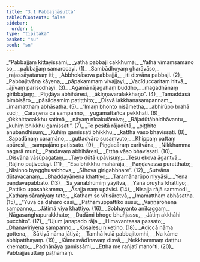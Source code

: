 ```yaml
---
title: "3.1 Pabbajjāsutta"
tableOfContents: false
sidebar:
  order: 1
type: "tipitaka"
basket: "su"
book: "sn"
---
```



<DynamicBreadcrumb />

<Division number="408" book="sn">

<Paragraph number="472" type="verses" book="sn">
_“Pabbajjaṃ kittayissāmi,_  
_yathā pabbaji cakkhumā;_  
_Yathā vīmaṃsamāno so,_  
_pabbajjaṃ samarocayi. (1)_  

</Paragraph>

</Division>
<Division number="409" book="sn">

<Paragraph number="473" type="verses" book="sn">
_Sambādhoyaṃ gharāvāso,_  
_rajassāyatanaṃ iti;_  
_Abbhokāsova pabbajjā,_  
_iti disvāna pabbaji. (2)_  

</Paragraph>

</Division>
<Division number="410" book="sn">

<Paragraph number="474" type="verses" book="sn">
_Pabbajitvāna kāyena,_  
_pāpakammaṃ vivajjayi;_  
_Vacīduccaritaṃ hitvā,_  
_ājīvaṃ parisodhayi. (3)_  

</Paragraph>

</Division>
<Division number="411" book="sn">

<Paragraph number="475" type="verses" book="sn">
_Agamā rājagahaṃ buddho,_  
_magadhānaṃ giribbajaṃ;_  
_Piṇḍāya abhihāresi,_  
_ākiṇṇavaralakkhaṇo”. (4)_  

</Paragraph>

</Division>
<Division number="412" book="sn">

<Paragraph number="476" type="verses" book="sn">
_Tamaddasā bimbisāro,_  
_pāsādasmiṃ patiṭṭhito;_  
_Disvā lakkhaṇasampannaṃ,_  
_imamatthaṃ abhāsatha. (5)_  

</Paragraph>

</Division>
<Division number="413" book="sn">

<Paragraph number="477" type="verses" book="sn">
_“Imaṃ bhonto nisāmetha,_  
_abhirūpo brahā suci;_  
_Caraṇena ca sampanno,_  
_yugamattañca pekkhati. (6)_  

</Paragraph>

</Division>
<Division number="414" book="sn">

<Paragraph number="478" type="verses" book="sn">
_Okkhittacakkhu satimā,_  
_nāyaṃ nīcakulāmiva;_  
_Rājadūtābhidhāvantu,_  
_kuhiṃ bhikkhu gamissati”. (7)_  

</Paragraph>

</Division>
<Division number="415" book="sn">

<Paragraph number="479" type="verses" book="sn">
_Te pesitā rājadūtā,_  
_piṭṭhito anubandhisuṃ;_  
_Kuhiṃ gamissati bhikkhu,_  
_kattha vāso bhavissati. (8)_  

</Paragraph>

</Division>
<Division number="416" book="sn">

<Paragraph number="480" type="verses" book="sn">
_Sapadānaṃ caramāno,_  
_guttadvāro susaṃvuto;_  
_Khippaṃ pattaṃ apūresi,_  
_sampajāno paṭissato. (9)_  

</Paragraph>

</Division>
<Division number="417" book="sn">

<Paragraph number="481" type="verses" book="sn">
_Piṇḍacāraṃ caritvāna,_  
_Nikkhamma nagarā muni;_  
_Paṇḍavaṃ abhihāresi,_  
_Ettha vāso bhavissati. (10)_  

</Paragraph>

</Division>
<Division number="418" book="sn">

<Paragraph number="482" type="verses" book="sn">
_Disvāna vāsūpagataṃ,_  
_Tayo dūtā upāvisuṃ;_  
_Tesu ekova āgantvā,_  
_Rājino paṭivedayi. (11)_  

</Paragraph>

</Division>
<Division number="419" book="sn">

<Paragraph number="483" type="verses" book="sn">
_“Esa bhikkhu mahārāja,_  
_Paṇḍavassa puratthato;_  
_Nisinno byagghusabhova,_  
_Sīhova girigabbhare”. (12)_  

</Paragraph>

</Division>
<Division number="420" book="sn">

<Paragraph number="484" type="verses" book="sn">
_Sutvāna dūtavacanaṃ,_  
_Bhaddayānena khattiyo;_  
_Taramānarūpo niyyāsi,_  
_Yena paṇḍavapabbato. (13)_  

</Paragraph>

</Division>
<Division number="421" book="sn">

<Paragraph number="485" type="verses" book="sn">
_Sa yānabhūmiṃ yāyitvā,_  
_Yānā oruyha khattiyo;_  
_Pattiko upasaṅkamma,_  
_Āsajja naṃ upāvisi. (14)_  

</Paragraph>

</Division>
<Division number="422" book="sn">

<Paragraph number="486" type="verses" book="sn">
_Nisajja rājā sammodi,_  
_Kathaṃ sāraṇīyaṃ tato;_  
_Kathaṃ so vītisāretvā,_  
_Imamatthaṃ abhāsatha. (15)_  

</Paragraph>

</Division>
<Division number="423" book="sn">

<Paragraph number="487" type="verses" book="sn">
_“Yuvā ca daharo cāsi,_  
_Paṭhamuppattiko susu;_  
_Vaṇṇārohena sampanno,_  
_Jātimā viya khattiyo. (16)_  

</Paragraph>

</Division>
<Division number="424" book="sn">

<Paragraph number="488" type="verses" book="sn">
_Sobhayanto anīkaggaṃ,_  
_Nāgasaṅghapurakkhato;_  
_Dadāmi bhoge bhuñjassu,_  
_Jātiṃ akkhāhi pucchito”. (17)_  

</Paragraph>

</Division>
<Division number="425" book="sn">

<Paragraph number="489" type="verses" book="sn">
_“Ujuṃ janapado rāja,_  
_Himavantassa passato;_  
_Dhanaviriyena sampanno,_  
_Kosalesu niketino. (18)_  

</Paragraph>

</Division>
<Division number="426" book="sn">

<Paragraph number="490" type="verses" book="sn">
_Ādiccā nāma gottena,_  
_Sākiyā nāma jātiyā;_  
_Tamhā kulā pabbajitomhi,_  
_Na kāme abhipatthayaṃ. (19)_  

</Paragraph>

</Division>
<Division number="427" book="sn">

<Paragraph number="491" type="verses" book="sn">
_Kāmesvādīnavaṃ disvā,_  
_Nekkhammaṃ daṭṭhu khemato;_  
_Padhānāya gamissāmi,_  
_Ettha me rañjatī mano”ti. (20)_  


</Paragraph>
</Division>

<Paragraph number="492" type="center" book="sn">
Pabbajjāsuttaṃ paṭhamaṃ.
</Paragraph>